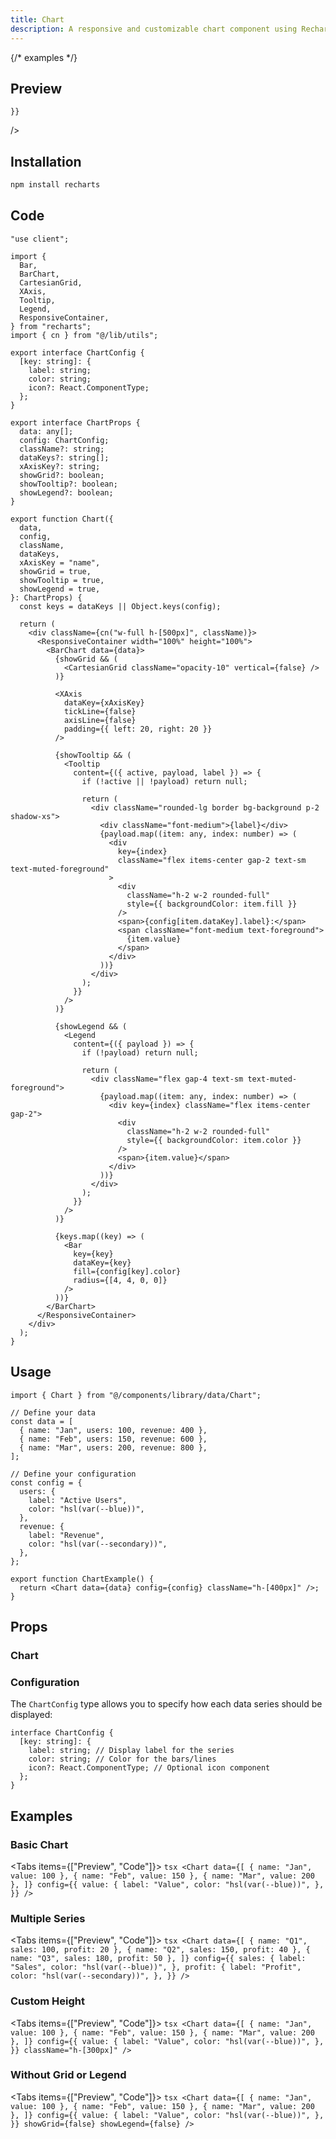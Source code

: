 ```yaml
---
title: Chart
description: A responsive and customizable chart component using Recharts.
---
```



{/* examples */}

## Preview

<PreviewContainer>
  <Chart
  className="h-[300px] text-sm"
    data={[
      { name: "2000", users: Math.floor(Math.random() * 1000) },
      { name: "2001", users: Math.floor(Math.random() * 1000) },
      { name: "2002", users: Math.floor(Math.random() * 1000) },
      { name: "2003", users: Math.floor(Math.random() * 1000) },
      { name: "2004", users: Math.floor(Math.random() * 1000) },
      { name: "2005", users: Math.floor(Math.random() * 1000) },
      { name: "2006", users: Math.floor(Math.random() * 1000) },
      { name: "2007", users: Math.floor(Math.random() * 1000) },
      { name: "2008", users: Math.floor(Math.random() * 1000) },
      { name: "2009", users: Math.floor(Math.random() * 1000) },
      { name: "2010", users: Math.floor(Math.random() * 1000) },
      { name: "2011", users: Math.floor(Math.random() * 1000) },
      { name: "2012", users: Math.floor(Math.random() * 1000) },
      { name: "2013", users: Math.floor(Math.random() * 1000) },
      { name: "2014", users: Math.floor(Math.random() * 1000) },
      { name: "2015", users: Math.floor(Math.random() * 1000) },
      { name: "2016", users: Math.floor(Math.random() * 1000) },
      { name: "2017", users: Math.floor(Math.random() * 1000) },
      { name: "2018", users: Math.floor(Math.random() * 1000) },
      { name: "2019", users: Math.floor(Math.random() * 1000) },
      { name: "2020", users: Math.floor(Math.random() * 1000) },
      { name: "2021", users: Math.floor(Math.random() * 1000) },
      { name: "2022", users: Math.floor(Math.random() * 1000) },
      { name: "2023", users: Math.floor(Math.random() * 1000) },
      { name: "2024", users: Math.floor(Math.random() * 1000) },
    ]}
    config={{
      users: {
        label: "Active Users",
        color: "#f3640b",
      },

    }}

/>

</PreviewContainer>

## Installation

```bash
npm install recharts
```

## Code

```tsx title="Chart.tsx"
"use client";

import {
  Bar,
  BarChart,
  CartesianGrid,
  XAxis,
  Tooltip,
  Legend,
  ResponsiveContainer,
} from "recharts";
import { cn } from "@/lib/utils";

export interface ChartConfig {
  [key: string]: {
    label: string;
    color: string;
    icon?: React.ComponentType;
  };
}

export interface ChartProps {
  data: any[];
  config: ChartConfig;
  className?: string;
  dataKeys?: string[];
  xAxisKey?: string;
  showGrid?: boolean;
  showTooltip?: boolean;
  showLegend?: boolean;
}

export function Chart({
  data,
  config,
  className,
  dataKeys,
  xAxisKey = "name",
  showGrid = true,
  showTooltip = true,
  showLegend = true,
}: ChartProps) {
  const keys = dataKeys || Object.keys(config);

  return (
    <div className={cn("w-full h-[500px]", className)}>
      <ResponsiveContainer width="100%" height="100%">
        <BarChart data={data}>
          {showGrid && (
            <CartesianGrid className="opacity-10" vertical={false} />
          )}

          <XAxis
            dataKey={xAxisKey}
            tickLine={false}
            axisLine={false}
            padding={{ left: 20, right: 20 }}
          />

          {showTooltip && (
            <Tooltip
              content={({ active, payload, label }) => {
                if (!active || !payload) return null;

                return (
                  <div className="rounded-lg border bg-background p-2 shadow-xs">
                    <div className="font-medium">{label}</div>
                    {payload.map((item: any, index: number) => (
                      <div
                        key={index}
                        className="flex items-center gap-2 text-sm text-muted-foreground"
                      >
                        <div
                          className="h-2 w-2 rounded-full"
                          style={{ backgroundColor: item.fill }}
                        />
                        <span>{config[item.dataKey].label}:</span>
                        <span className="font-medium text-foreground">
                          {item.value}
                        </span>
                      </div>
                    ))}
                  </div>
                );
              }}
            />
          )}

          {showLegend && (
            <Legend
              content={({ payload }) => {
                if (!payload) return null;

                return (
                  <div className="flex gap-4 text-sm text-muted-foreground">
                    {payload.map((item: any, index: number) => (
                      <div key={index} className="flex items-center gap-2">
                        <div
                          className="h-2 w-2 rounded-full"
                          style={{ backgroundColor: item.color }}
                        />
                        <span>{item.value}</span>
                      </div>
                    ))}
                  </div>
                );
              }}
            />
          )}

          {keys.map((key) => (
            <Bar
              key={key}
              dataKey={key}
              fill={config[key].color}
              radius={[4, 4, 0, 0]}
            />
          ))}
        </BarChart>
      </ResponsiveContainer>
    </div>
  );
}
```

## Usage

```tsx title="Chart.tsx"
import { Chart } from "@/components/library/data/Chart";

// Define your data
const data = [
  { name: "Jan", users: 100, revenue: 400 },
  { name: "Feb", users: 150, revenue: 600 },
  { name: "Mar", users: 200, revenue: 800 },
];

// Define your configuration
const config = {
  users: {
    label: "Active Users",
    color: "hsl(var(--blue))",
  },
  revenue: {
    label: "Revenue",
    color: "hsl(var(--secondary))",
  },
};

export function ChartExample() {
  return <Chart data={data} config={config} className="h-[400px]" />;
}
```

## Props

### Chart

<AutoTypeTable path="./components/library/data/Chart.tsx" name="ChartProps" />

### Configuration

The `ChartConfig` type allows you to specify how each data series should be displayed:

```tsx
interface ChartConfig {
  [key: string]: {
    label: string; // Display label for the series
    color: string; // Color for the bars/lines
    icon?: React.ComponentType; // Optional icon component
  };
}
```

## Examples

### Basic Chart

<Tabs items={["Preview", "Code"]}>
  <Tab value="Preview">
    <PreviewContainer>
      <BasicChart />
    </PreviewContainer>
  </Tab>
  <Tab value="Code">
    ```tsx
    <Chart
      data={[
        { name: "Jan", value: 100 },
        { name: "Feb", value: 150 },
        { name: "Mar", value: 200 },
      ]}
      config={{
        value: {
          label: "Value",
          color: "hsl(var(--blue))",
        },
      }}
    />
    ```
  </Tab>
</Tabs>

### Multiple Series

<Tabs items={["Preview", "Code"]}>
  <Tab value="Preview">
    <PreviewContainer>
      <MultipleSeries />
    </PreviewContainer>
  </Tab>
  <Tab value="Code">
    ```tsx
    <Chart
      data={[
        { name: "Q1", sales: 100, profit: 20 },
        { name: "Q2", sales: 150, profit: 40 },
        { name: "Q3", sales: 180, profit: 50 },
      ]}
      config={{
        sales: {
          label: "Sales",
          color: "hsl(var(--blue))",
        },
        profit: {
          label: "Profit",
          color: "hsl(var(--secondary))",
        },
      }}
    />
    ```
  </Tab>
</Tabs>

### Custom Height

<Tabs items={["Preview", "Code"]}>
  <Tab value="Preview">
    <PreviewContainer>
      <CustomHeight />
    </PreviewContainer>
  </Tab>
  <Tab value="Code">
    ```tsx
    <Chart
      data={[
        { name: "Jan", value: 100 },
        { name: "Feb", value: 150 },
        { name: "Mar", value: 200 },
      ]}
      config={{
        value: {
          label: "Value",
          color: "hsl(var(--blue))",
        },
      }}
      className="h-[300px]"
    />
    ```
  </Tab>
</Tabs>

### Without Grid or Legend

<Tabs items={["Preview", "Code"]}>
  <Tab value="Preview">
    <PreviewContainer>
      <WithoutGridOrLegend />
    </PreviewContainer>
  </Tab>
  <Tab value="Code">
    ```tsx
    <Chart
      data={[
        { name: "Jan", value: 100 },
        { name: "Feb", value: 150 },
        { name: "Mar", value: 200 },
      ]}
      config={{
        value: {
          label: "Value",
          color: "hsl(var(--blue))",
        },
      }}
      showGrid={false}
      showLegend={false}
    />
    ```
  </Tab>
</Tabs>
